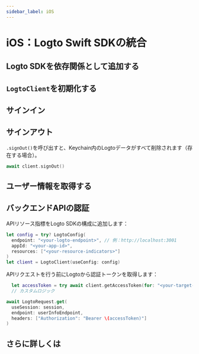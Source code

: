 ```yaml
---
sidebar_label: iOS
---
```



# iOS：Logto Swift SDKの統合

<AppNote type="ネイティブアプリ" />

## Logto SDKを依存関係として追加する

<AddSdk />

## `LogtoClient`を初期化する

<InitClient />

## サインイン

<ImplementSignIn />

## サインアウト

`.signOut()`を呼び出すと、Keychain内のLogtoデータがすべて削除されます（存在する場合）。

```swift
await client.signOut()
```

## ユーザー情報を取得する

<FetchUserInformation apiCodeFragment="logtoClient.fetchUserInfo()" />

## バックエンドAPIの認証

<GetAuthorizationToken />

APIリソース指標をLogto SDKの構成に追加します：

```swift
let config = try? LogtoConfig(
  endpoint: "<your-logto-endpoint>", // 例：http://localhost:3001
  appId: "<your-app-id>",
  resources: ["<your-resource-indicators>"]
)
let client = LogtoClient(useConfig: config)
```

APIリクエストを行う前にLogtoから認証トークンを取得します：

```swift
  let accessToken = try await client.getAccessToken(for: "<your-target-api-resource>")
  // カスタムロジック
```

<ApplyAuthorizationToken />

```swift
await LogtoRequest.get(
  useSession: session,
  endpoint: userInfoEndpoint,
  headers: ["Authorization": "Bearer \(accessToken)"]
)
```

## さらに詳しくは

<FurtherReadings />